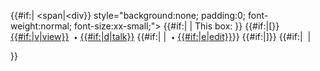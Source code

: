 <includeonly>{{#if:{{{nodiv|}}}|&nbsp;<span|<div}} style="background:none; padding:0; font-weight:normal; font-size:xx-small;"><!--

-->{{#if:{{{mini|}}}{{{plain|}}}|<!--nothing-->|<!--else:-->This box:&#32;}}<!--

-->{{#if:{{{brackets|}}}|&#91;}}<!--

-->[[Main/it/Working on|<span title="View this template">{{#if:{{{mini|}}}|v|view}}</span>]]<!--

-->&nbsp;<span style="font-size:80%;">•</span>&nbsp;[[Main/it/Working on|<span title="Discuss this template" style="{{{fontstyle|}}}">{{#if:{{{mini|}}}|d|talk}}</span>]]<!--

-->{{#if:{{{noedit|}}}|<!--nothing-->|<!--else:
-->&nbsp;<span style="font-size:80%;">•</span>&nbsp;[[Main/it/Working on|<span title="Edit this template" style="{{{fontstyle|}}};">{{#if:{{{mini|}}}|e|edit}}</span>]]}}<!--

-->{{#if:{{{brackets|}}}|]}}<!--

-->{{#if:{{{nodiv|}}}|<!--then:
--></span>&nbsp;|<!--else:
--></div>}}</includeonly>